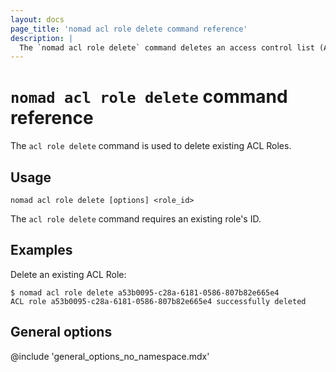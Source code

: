 ```yaml
---
layout: docs
page_title: 'nomad acl role delete command reference'
description: |
  The `nomad acl role delete` command deletes an access control list (ACL) role.
---
```


# `nomad acl role delete` command reference

The `acl role delete` command is used to delete existing ACL Roles.

## Usage

```plaintext
nomad acl role delete [options] <role_id>
```

The `acl role delete` command requires an existing role's ID.

## Examples

Delete an existing ACL Role:

```shell-session
$ nomad acl role delete a53b0095-c28a-6181-0586-807b82e665e4
ACL role a53b0095-c28a-6181-0586-807b82e665e4 successfully deleted
```

## General options

@include 'general_options_no_namespace.mdx'
